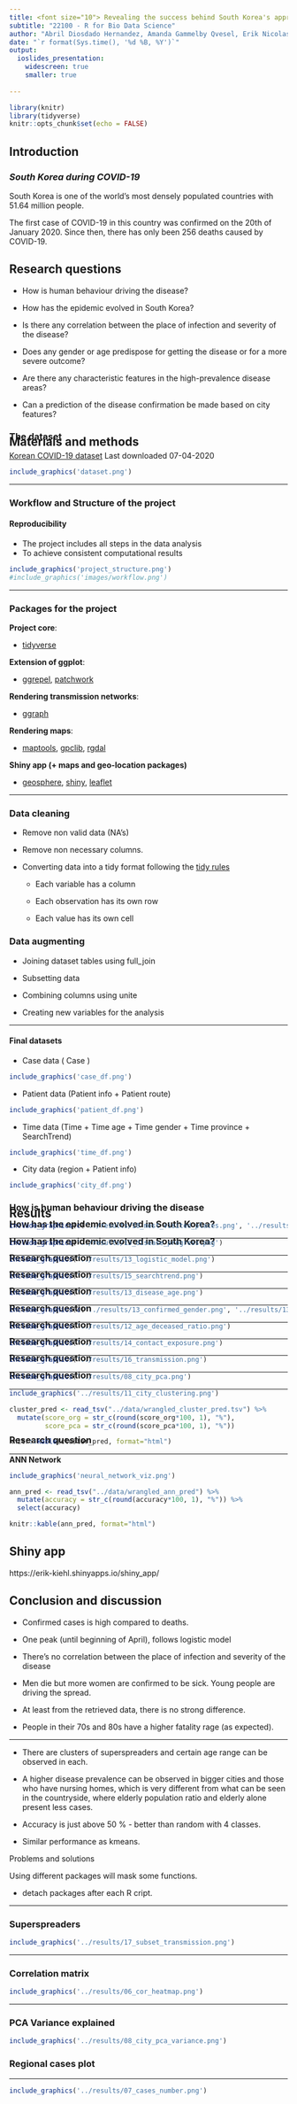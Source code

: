 ```yaml
---
title: <font size="10"> Revealing the success behind South Korea's approach to COVID-19 </font>
subtitle: "22100 - R for Bio Data Science"
author: "Abril Diosdado Hernandez, Amanda Gammelby Qvesel, Erik Nicolas Kiehl, Viktor Törnblom"
date: "`r format(Sys.time(), '%d %B, %Y')`"
output:
  ioslides_presentation:
    widescreen: true
    smaller: true
   
---
```

```r
library(knitr)
library(tidyverse)
knitr::opts_chunk$set(echo = FALSE)
```
## **Introduction**

### *South Korea during COVID-19*
South Korea is one of the world's most densely populated countries with 51.64 million people.

The first case of COVID-19 in this country was confirmed on the 20th of January 2020. Since then, there has only been 256 deaths caused by COVID-19.


## Research questions

* How is human behaviour driving the disease?

* How has the epidemic evolved in South Korea?

* Is there any correlation between the place of infection and severity of the disease?

* Does any gender or age predispose for getting the disease or for a more severe outcome?

* Are there any characteristic features in the high-prevalence disease areas?

* Can a prediction of the disease confirmation be made based on city features?


## Materials and methods

<h3 style="margin-top: -50px">
The dataset
</h3>

[Korean COVID-19 dataset](https://www.kaggle.com/kimjihoo/coronavirusdataset)
Last downloaded 07-04-2020

```r
include_graphics('dataset.png')
```

***

### Workflow and Structure of the project
#### Reproducibility
- The project includes all steps in the data analysis
- To achieve consistent computational results

```r
include_graphics('project_structure.png')
#include_graphics('images/workflow.png')
```

***
### Packages for the project

**Project core**:

-   [tidyverse](https://github.com/tidyverse/tidyverse)

**Extension of ggplot**:

-   [ggrepel](https://github.com/slowkow/ggrepel), [patchwork](https://github.com/thomasp85/patchwork)

**Rendering transmission networks**:

-   [ggraph](https://github.com/thomasp85/ggraph)

**Rendering maps**:

-   [maptools](https://github.com/RPTools/maptool), 
    [gpclib](https://github.com/rdpeng/gpclib), [rgdal](https://github.com/cran/rgdal/tree/master/inst)

**Shiny app (+ maps and geo-location packages)**

-   [geosphere](https://github.com/rspatial/geosphere), [shiny](https://github.com/rstudio/shiny),
    [leaflet](http://rstudio.github.io/leaflet)

***

### Data cleaning

-   Remove non valid data (NA's)
    
-   Remove non necessary columns.
    
-   Converting data into a tidy format following the <u>tidy rules</u>
    
    -   Each variable has a column
        
    -   Each observation has its own row
        
    -   Each value has its own cell
        

### Data augmenting

-   Joining dataset tables using full_join
    
-   Subsetting data
    
-   Combining columns using unite
    
-   Creating new variables for the analysis

***

#### Final datasets

- Case data ( Case )
```r
include_graphics('case_df.png')
```

- Patient data (Patient info + Patient route)
```r
include_graphics('patient_df.png')
```

- Time data (Time + Time age + Time gender + Time province + SearchTrend)
```r
include_graphics('time_df.png')
```

- City data (region + Patient info)
```r
include_graphics('city_df.png')
```

## Results
<h3 style="margin-top: -50px">
How is human behaviour driving the disease
</h3>

```r
include_graphics(c('../results/10_most_visited_places.png', '../results/05_case_type.png'))
```

***

<h3 style="margin-top: -50px">
How has the epidemic evolved in South Korea?
</h3>
```r
include_graphics('../results/13_disease_progress.png')
```

***

<h3 style="margin-top: -50px">
How has the epidemic evolved in South Korea?
</h3>

```r
include_graphics('../results/13_logistic_model.png')
```

***

<h3 style="margin-top: -50px">
Research question
</h3>
```r
include_graphics('../results/15_searchtrend.png')
```

***

<h3 style="margin-top: -50px">
Research question
</h3>
```r
include_graphics('../results/13_disease_age.png')
```

***

<h3 style="margin-top: -50px">
Research question
</h3>
```r
include_graphics(c('../results/13_confirmed_gender.png', '../results/13_deceased_gender.png'))
```

***

<h3 style="margin-top: -50px">
Research question
</h3>
```r
include_graphics('../results/12_age_deceased_ratio.png')
```

***

<h3 style="margin-top: -50px">
Research question
</h3>
```r
include_graphics('../results/14_contact_exposure.png')
```

***

<h3 style="margin-top: -50px">
Research question
</h3>
```r
include_graphics('../results/16_transmission.png')
```

***

<h3 style="margin-top: -50px">
Research question
</h3>
```r
include_graphics('../results/08_city_pca.png')
```

***

<h3 style="margin-top: -50px">
Research question
</h3>
```r
include_graphics('../results/11_city_clustering.png')

cluster_pred <- read_tsv("../data/wrangled_cluster_pred.tsv") %>% 
  mutate(score_org = str_c(round(score_org*100, 1), "%"),
         score_pca = str_c(round(score_pca*100, 1), "%"))

knitr::kable(cluster_pred, format="html")
```

***

<h3 style="margin-top: -50px">
Research question
</h3>

**ANN Network**
```r
include_graphics('neural_network_viz.png')

ann_pred <- read_tsv("../data/wrangled_ann_pred") %>%
  mutate(accuracy = str_c(round(accuracy*100, 1), "%")) %>%
  select(accuracy)

knitr::kable(ann_pred, format="html")
```

## Shiny app

https://erik-kiehl.shinyapps.io/shiny_app/

## Conclusion and discussion 
* Confirmed cases is high compared to deaths. 

* One peak (until beginning of April), follows logistic model

* There’s no correlation between the place of infection and severity of the disease

* Men die but more women are confirmed to be sick. Young people are driving the spread.

* At least from the retrieved data, there is no strong difference.

* People in their 70s and 80s have a higher fatality rage (as expected).

***
* There are clusters of superspreaders and certain age range can be observed in each. 

* A higher disease prevalence can be observed in bigger cities and those who have nursing homes, which is very different from what can be seen in the countryside, where elderly population ratio and elderly alone present less cases. 

* Accuracy is just above 50 % - better than random with 4 classes.

* Similar performance as kmeans. 

Problems and solutions

Using different packages will mask some functions.
 
 - detach packages after each R cript.
 

***
### Superspreaders
```r
include_graphics('../results/17_subset_transmission.png')
```

***
### Correlation matrix
```r
include_graphics('../results/06_cor_heatmap.png')
```
***
### PCA Variance explained
```r
include_graphics('../results/08_city_pca_variance.png')
```

### Regional cases plot
***
```r
include_graphics('../results/07_cases_number.png')
```

